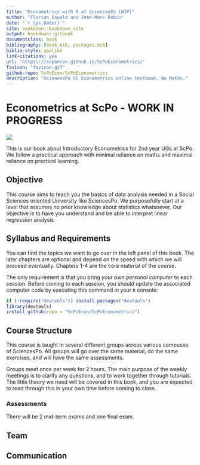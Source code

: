 ```yaml
--- 
title: "Econometrics with R at SciencesPo [WIP]"
author: "Florian Oswald and Jean-Marc Robin"
date: "`r Sys.Date()`"
site: bookdown::bookdown_site
output: bookdown::gitbook
documentclass: book
bibliography: [book.bib, packages.bib]
biblio-style: apalike
link-citations: yes
url: 'https\://scpoecon.github.io/ScPoEconometrics/'
favicon: "favicon.gif"
github-repo: ScPoEcon/ScPoEconometrics
description: "SciencesPo UG Econometrics online textbook. No Maths."
---
```




# Econometrics at ScPo - WORK IN PROGRESS

![](ScPo.jpg)

This is our book about Introductory Econometrics for 2nd year UGs at ScPo. We follow a practical approach with minimal reliance on maths and maximal reliance on practical learning.

## Objective 

This course aims to teach you the basics of data analysis needed in a Social Sciences oriented University like SciencesPo. We purposefully start at a level that assumes no prior knowledge about statistics whatsoever. Our objective is to have you understand and be able to interpret linear regression analysis.

## Syllabus and Requirements

You can find the topics we want to go over in the left panel of this book. The later chapters are optional and depend on the speed with which we will proceed eventually. Chapters 1-4 are the core material of the course.

The only requirement is that you bring *your own personal computer* to each session. Before coming to each session, you should update the associated computer code by executing this command in your `R` console:

```R
if (!require("devtools")) install.packages("devtools")
library(devtools)
install_github(repo = "ScPoEcon/ScPoEconometrics")
```

## Course Structure

This course is taught in several different groups across various campuses of SciencesPo. All groups will go over the same material, do the same exercises, and will have the same assessments.

Groups meet once per week for 2 hours. The main purpose of the weekly meetings is to clarify any questions, and to work together through tutorials. The little theory we need will be covered in this book, and you are expected to read through this in your own time before coming to class. 

### Assessments

There will be 2 mid-term exams and one final exam.

## Team

## Communication





